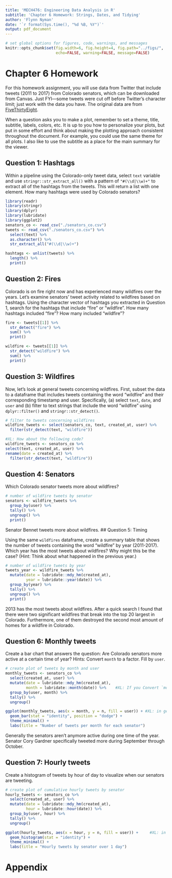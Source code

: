 ```yaml
---
title: 'MECH476: Engineering Data Analysis in R'
subtitle: 'Chapter 6 Homework: Strings, Dates, and Tidying' 
author: 'Flynn Nyman'
date: '`r format(Sys.time(), "%d %B, %Y")`'
output: pdf_document
---
```


```r
# set global options for figures, code, warnings, and messages
knitr::opts_chunk$set(fig.width=6, fig.height=4, fig.path="../figs/",
                      echo=FALSE, warning=FALSE, message=FALSE)
```

# Chapter 6 Homework

For this homework assignment, you will use data from Twitter that include
tweets (2011 to 2017) from Colorado senators, which can be downloaded from Canvas.
Just FYI---some tweets were cut off before Twitter's character limit; 
just work with the data you have. The original data are from
[FiveThirtyEight](https://github.com/fivethirtyeight/data/tree/master/twitter-ratio).

When a question asks you to make a plot, remember to set a theme, title, 
subtitle, labels, colors, etc. It is up to you how to personalize your plots, 
but put in some effort and think about making the plotting approach consistent 
throughout the document. For example, you could use the same theme for all
plots. I also like to use the subtitle as a place for the main summary for the
viewer.

\newpage

## Question 1: Hashtags

Within a pipeline using the Colorado-only tweet data, select `text` variable 
and use `stringr::str_extract_all()` with a pattern of `"#(\\d|\\w)+"` to
extract all of the hashtags from the tweets. This will return a list with one
element. How many hashtags were used by Colorado senators?

```r
library(readr)
library(stringr)
library(dplyr)
library(lubridate)
library(ggplot2)
senators_co <- read_csv("./senators_co.csv")
tweets <- read_csv("./senators_co.csv") %>%
  select(text) %>%
  as.character() %>%
  str_extract_all("#(\\d|\\w)+")

hashtags <- unlist(tweets) %>%
  length() %>%
  print()
```
## Question 2: Fires

Colorado is on fire right now and has experienced many wildfires over the years.
Let's examine senators' tweet activity related to wildfires based on hashtags.
Using the character vector of hashtags you extracted in Question 1, search for
the hashtags that include "fire" or "wildfire". How many hashtags included
"fire"? How many included "wildfire"?

```r
fire <- tweets[[1]] %>%
  str_detect("fire") %>%
  sum() %>%
  print()

wildfire <- tweets[[1]] %>%
  str_detect("wildfire") %>%
  sum() %>%
  print()
```

## Question 3: Wildfires 

Now, let's look at general tweets concerning wildfires. First, subset the data
to a dataframe that includes tweets containing the word "wildfire" and their 
corresponding timestamp and user. Specifically, (a) select `text`, `date`, and
`user` and (b) filter to text strings that include the word "wildfire" using
`dplyr::filter()` and `stringr::str_detect()`.

```r
# filter to tweets concerning wildfires
wildfire_tweets <- select(senators_co, text, created_at, user) %>%
  filter(str_detect(text, "wildfire"))

#XL: How about the following code?
wildfire_tweets <- senators_co %>% 
select(text, created_at, user) %>%
rename(date = created_at) %>%
  filter(str_detect(text, "wildfire"))

```

## Question 4: Senators

Which Colorado senator tweets more about wildfires? 

```r
# number of wildfire tweets by senator
senators <- wildfire_tweets %>%
  group_by(user) %>%
  tally() %>%
  ungroup() %>%
  print()

```
Senator Bennet tweets more about wildfires.
## Question 5: Timing

Using the same `wildfires` dataframe, create a summary table that shows the 
number of tweets containing the word "wildfire" by year (2011-2017). Which year
has the most tweets about wildfires? Why might this be the case? (Hint: Think
about what happened in the previous year.)

```r
# number of wildfire tweets by year
tweets_year <- wildfire_tweets %>%
  mutate(date = lubridate::mdy_hm(created_at),
         year = lubridate::year(date)) %>%
  group_by(year) %>%
  tally() %>%
  ungroup() %>%
  print()
```
2013 has the most tweets about wildfires. After a quick search I found that there were two significant wildfires that break into the top 20 largest in Colorado. Furthermore, one of them destroyed the second most amount of homes for a wildfire in Colorado.
\newpage

## Question 6: Monthly tweets

Create a bar chart that answers the question: Are Colorado senators more active
at a certain time of year? Hints: Convert `month` to a factor. Fill by `user`.

```r
# create plot of tweets by month and user
monthly_tweets <- senators_co %>%
  select(created_at, user) %>%
  mutate(date = lubridate::mdy_hm(created_at), 
         month = lubridate::month(date)) %>%    #XL: If you Convert `month` to a factor, your x axis will not show 2.5. For months, we usually present them in "Jan", "Feb",..., or 1, 2, 3 without any decimals.
  group_by(user, month) %>%
  tally() %>%
  ungroup()

ggplot(monthly_tweets, aes(x = month, y = n, fill = user)) + #XL: in geom_bar, we don't need to announce "y = "
  geom_bar(stat = "identity", position = "dodge") +
  theme_minimal() +
  labs(title = "Number of tweets per month for each senator")
```
Generally the senators aren't anymore active during one time of the year. Senator Cory Gardner specifically tweeted more during September through October. 
\newpage

## Question 7: Hourly tweets

Create a histogram of tweets by hour of day to visualize when our senators are
tweeting. 

```r
# create plot of cumulative hourly tweets by senator
hourly_tweets <- senators_co %>%
  select(created_at, user) %>%
  mutate(date = lubridate::mdy_hm(created_at), 
         hour = lubridate::hour(date)) %>%
  group_by(user, hour) %>%
  tally() %>%
  ungroup()

ggplot(hourly_tweets, aes(x = hour, y = n, fill = user)) +     #XL: in geom_bar, we don't need to announce "y = "
  geom_histogram(stat = "identity") +
  theme_minimal() + 
  labs(title = "Hourly tweets by senator over 1 day")
```

\newpage

# Appendix

```r
```
